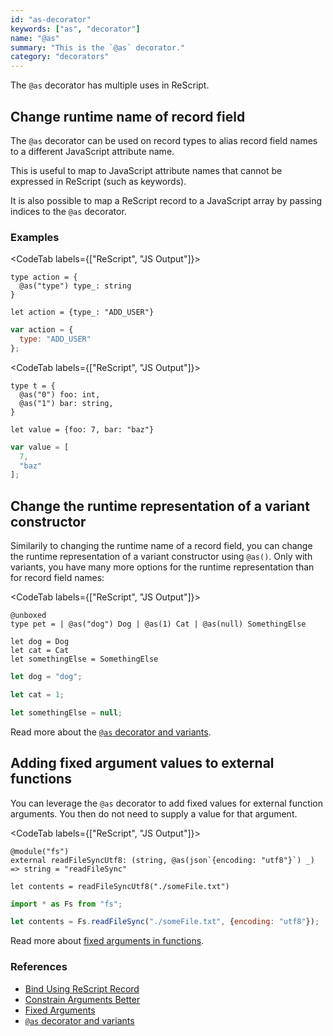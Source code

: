 ```yaml
---
id: "as-decorator"
keywords: ["as", "decorator"]
name: "@as"
summary: "This is the `@as` decorator."
category: "decorators"
---
```


The `@as` decorator has multiple uses in ReScript.

## Change runtime name of record field
The `@as` decorator can be used on record types to alias record field names to a different JavaScript attribute name.

This is useful to map to JavaScript attribute names that cannot be expressed in ReScript (such as keywords).

It is also possible to map a ReScript record to a JavaScript array by passing indices to the `@as` decorator.

### Examples

<CodeTab labels={["ReScript", "JS Output"]}>

```res
type action = {
  @as("type") type_: string
}

let action = {type_: "ADD_USER"}
```

```js
var action = {
  type: "ADD_USER"
};
```

</CodeTab>

<CodeTab labels={["ReScript", "JS Output"]}>

```res
type t = {
  @as("0") foo: int,
  @as("1") bar: string,
}

let value = {foo: 7, bar: "baz"}
```

```js
var value = [
  7,
  "baz"
];
```

</CodeTab>

## Change the runtime representation of a variant constructor
Similarily to changing the runtime name of a record field, you can change the runtime representation of a variant constructor using `@as()`. Only with variants, you have many more options for the runtime representation than for record field names:

<CodeTab labels={["ReScript", "JS Output"]}>

```res
@unboxed
type pet = | @as("dog") Dog | @as(1) Cat | @as(null) SomethingElse

let dog = Dog
let cat = Cat
let somethingElse = SomethingElse

```

```js
let dog = "dog";

let cat = 1;

let somethingElse = null;
```

</CodeTab>

Read more about the [`@as` decorator and variants](variant.md#valid-as-payloads).

## Adding fixed argument values to external functions
You can leverage the `@as` decorator to add fixed values for external function arguments. You then do not need to supply a value for that argument.

<CodeTab labels={["ReScript", "JS Output"]}>

```res
@module("fs")
external readFileSyncUtf8: (string, @as(json`{encoding: "utf8"}`) _) => string = "readFileSync"

let contents = readFileSyncUtf8("./someFile.txt")
```

```js
import * as Fs from "fs";

let contents = Fs.readFileSync("./someFile.txt", {encoding: "utf8"});
```

</CodeTab>

Read more about [fixed arguments in functions](bind-to-js-function.md#fixed-arguments).

### References

* [Bind Using ReScript Record](/docs/manual/latest/bind-to-js-object#bind-using-rescript-record)
* [Constrain Arguments Better](/docs/manual/latest/bind-to-js-function#constrain-arguments-better)
* [Fixed Arguments](/docs/manual/latest/bind-to-js-function#fixed-arguments)
* [`@as` decorator and variants](variant.md#valid-as-payloads)
